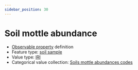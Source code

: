 ```yaml
---
sidebar_position: 30
---
```



# Soil mottle abundance

- [Observable property](/viewers/dawe-vocabs?uri=https://linked.data.gov.au/def/nrm/049cd754-cdc4-46e3-868f-fefa258522c9) definition
- Feature type: [soil sample](http://linked.data.gov.au/def/tern-cv/06461021-a6c2-4175-9651-23653c2b9116)
- Value type: [IRI](https://w3id.org/tern/ontologies/tern/IRI)
- Categorical value collection: [Soils mottle abundances codes](/viewers/dawe-vocabs?uri=https://linked.data.gov.au/def/nrm/100f6f80-d438-465a-8f57-5a76a038b961)

<Example
  protocolModule="soil-pit-characterization"
  observableProperty="https://linked.data.gov.au/def/nrm/049cd754-cdc4-46e3-868f-fefa258522c9"
/>
